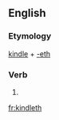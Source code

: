 ==English==

===Etymology===
[[kindle]] + [[-eth]]

===Verb===
{{en-verb form}}

# {{archaic third-person singular of|kindle}}

[[fr:kindleth]]
